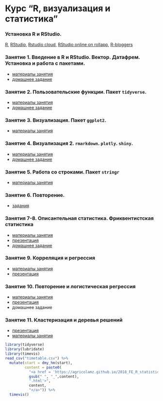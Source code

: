 # Курс "R, визуализация и статистика"

### Установка R и RStudio.
[R](https://www.r-project.org/), [RStudio](https://www.rstudio.com/products/rstudio/download/#download), [Rstudio cloud](https://rstudio.cloud), [RStudio online on rollapp](https://www.rollapp.com/app/rstudio), [R-bloggers](https://www.r-bloggers.com/)

### Занятие 1. Введение в R и RStudio. Вектор. Датафрем. Установка и работа с пакетами.

* [материалы занятия](https://agricolamz.github.io/2018_FE_R_statistics/Lab_1.html)
* [домашнее задание](https://docs.google.com/forms/d/e/1FAIpQLScLWNxqwls7ZDxB7S4OyhOWM3U86g-PSwxYfNpSWHqme5KiQQ/viewform?c=0&w=1)

### Занятие 2. Пользовательские функции. Пакет `tidyverse`.

* [материалы занятия](https://agricolamz.github.io/2018_FE_R_statistics/Lab_2.html)
* [домашнее задание](https://docs.google.com/forms/d/e/1FAIpQLSd4R-RgfVA8RJm0DqMZZhuH-T3uuHpiqb0H-F8yyyKB7zJihg/viewform?c=0&w=1)

### Занятие 3. Визуализация. Пакет `ggplot2`.
* [материалы занятия](https://agricolamz.github.io/2018_FE_R_statistics/Lab_3.html)

### Занятие 4. Визуализация 2. `rmarkdown`. `plotly`. `shiny`.
* [материалы занятия]()
* [домашнее задание](https://docs.google.com/forms/d/e/1FAIpQLSc2Z6snhSEZRVzHysYsUdKFkl4flE63AY4TFd-UrkmstV8s4g/viewform)

### Занятие 5. Работа со строками. Пакет `stringr`
* [материалы занятия](https://agricolamz.github.io/2018_FE_R_statistics/Lab_4.html)

### Занятие 6. Повторение.

* [задания]()

### Занятия 7-8. Описантельная статистика. Фриквентистская статистика

* [материалы занятия]()
* [презентация]()
* [домашнее задание]()

### Занятие 9. Корреляция и регрессия

* [материалы занятия]()
* [презентация]()

### Занятие 10. Повторение и логистическая регрессия

* [материалы занятия]()
* [презентация]()
* домашнее задание

### Занятие 11. Кластеризация и деревья решений

* [презентация]()
* [материалы занятия]()

```r
library(tidyverse)
library(lubridate)
library(timevis)
read_csv("timetable.csv") %>% 
  mutate(start = dmy_hm(start),
         content = paste0(
           "<a href = 'https://agricolamz.github.io/2018_FE_R_statistics/",
           gsub(" ", "_",content),
           ".html'>",
           content,
           "</a>")) %>% 
  timevis()
```